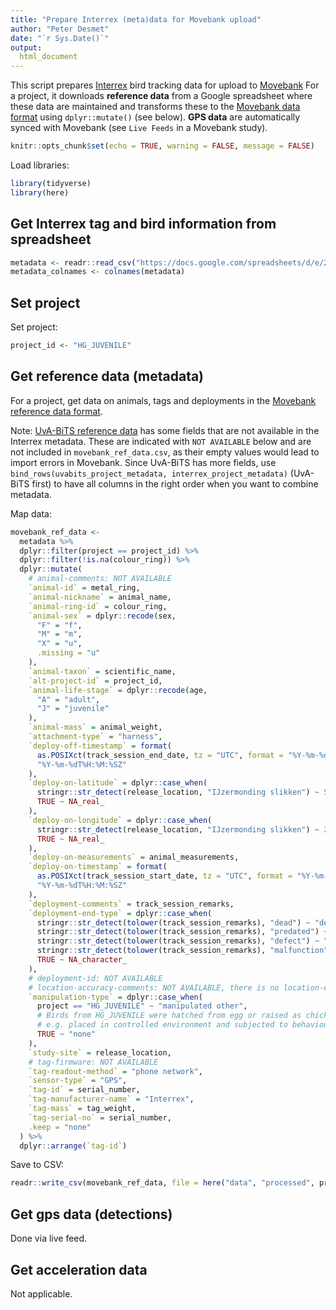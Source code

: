 ```yaml
---
title: "Prepare Interrex (meta)data for Movebank upload"
author: "Peter Desmet"
date: "`r Sys.Date()`"
output:
  html_document
---
```


This script prepares [Interrex](http://interrex-tracking.com/) bird tracking data for upload to [Movebank](https://www.movebank.org/) For a project, it downloads **reference data** from a Google spreadsheet where these data are maintained and transforms these to the [Movebank data format](https://www.movebank.org/node/2381) using `dplyr::mutate()` (see below). **GPS data** are automatically synced with Movebank (see `Live Feeds` in a Movebank study).

```r
knitr::opts_chunk$set(echo = TRUE, warning = FALSE, message = FALSE)
```

Load libraries:

```r
library(tidyverse)
library(here)
```

## Get Interrex tag and bird information from spreadsheet

```r
metadata <- readr::read_csv("https://docs.google.com/spreadsheets/d/e/2PACX-1vSJAdGCKUnFn_9TuTN5RFs2V7wdRytJ-TgePX-eVH6mALcupdF0VqDQ6MJVBDxJG1cjRWv7fu30jzNq/pub?gid=0&single=true&output=csv")
metadata_colnames <- colnames(metadata)
```

## Set project

Set project:

```r
project_id <- "HG_JUVENILE"
```

## Get reference data (metadata)

For a project, get data on animals, tags and deployments in the [Movebank reference data format](https://www.movebank.org/node/27).

Note: [UvA-BiTS reference data](../sql/movebank_ref.sql) has some fields that are not available in the Interrex metadata. These are indicated with `NOT AVAILABLE` below and are not included in `movebank_ref_data.csv`, as their empty values would lead to import errors in Movebank. Since UvA-BiTS has more fields, use `bind_rows(uvabits_project_metadata, interrex_project_metadata)` (UvA-BiTS first) to have all columns in the right order when you want to combine metadata.

Map data:

```r
movebank_ref_data <-
  metadata %>%
  dplyr::filter(project == project_id) %>%
  dplyr::filter(!is.na(colour_ring)) %>%
  dplyr::mutate(
    # animal-comments: NOT AVAILABLE
    `animal-id` = metal_ring,
    `animal-nickname` = animal_name,
    `animal-ring-id` = colour_ring,
    `animal-sex` = dplyr::recode(sex,
      "F" = "f",
      "M" = "m",
      "X" = "u",
      .missing = "u"
    ),
    `animal-taxon` = scientific_name,
    `alt-project-id` = project_id,
    `animal-life-stage` = dplyr::recode(age,
      "A" = "adult",
      "J" = "juvenile"
    ),
    `animal-mass` = animal_weight,
    `attachment-type` = "harness",
    `deploy-off-timestamp` = format(
      as.POSIXct(track_session_end_date, tz = "UTC", format = "%Y-%m-%d %H:%M:%S"),
      "%Y-%m-%dT%H:%M:%SZ"
    ),
    `deploy-on-latitude` = dplyr::case_when(
      stringr::str_detect(release_location, "IJzermonding slikken") ~ 51.15146,
      TRUE ~ NA_real_
    ),
    `deploy-on-longitude` = dplyr::case_when(
      stringr::str_detect(release_location, "IJzermonding slikken") ~ 2.73127,
      TRUE ~ NA_real_
    ),
    `deploy-on-measurements` = animal_measurements,
    `deploy-on-timestamp` = format(
      as.POSIXct(track_session_start_date, tz = "UTC", format = "%Y-%m-%d %H:%M:%S"),
      "%Y-%m-%dT%H:%M:%SZ"
    ),
    `deployment-comments` = track_session_remarks,
    `deployment-end-type` = dplyr::case_when(
      stringr::str_detect(tolower(track_session_remarks), "dead") ~ "dead",
      stringr::str_detect(tolower(track_session_remarks), "predated") ~ "dead",
      stringr::str_detect(tolower(track_session_remarks), "defect") ~ "equipment failure",
      stringr::str_detect(tolower(track_session_remarks), "malfunction") ~ "equipment failure",
      TRUE ~ NA_character_
    ),
    # deployment-id: NOT AVAILABLE
    # location-accuracy-comments: NOT AVAILABLE, there is no location-error-numerical/vertical-error-numerical in the gps data
    `manipulation-type` = dplyr::case_when(
      project == "HG_JUVENILE" ~ "manipulated other",
      # Birds from HG_JUVENILE were hatched from egg or raised as chicks
      # e.g. placed in controlled environment and subjected to behavioural studies
      TRUE ~ "none"
    ),
    `study-site` = release_location,
    # tag-firmware: NOT AVAILABLE
    `tag-readout-method` = "phone network",
    `sensor-type` = "GPS",
    `tag-id` = serial_number,
    `tag-manufacturer-name` = "Interrex",
    `tag-mass` = tag_weight,
    `tag-serial-no` = serial_number,
    .keep = "none"
  ) %>%
  dplyr::arrange(`tag-id`)
```

Save to CSV:

```r
readr::write_csv(movebank_ref_data, file = here("data", "processed", project_id, "movebank_ref_data.csv"), na = "")
```

## Get gps data (detections)

Done via live feed.

## Get acceleration data

Not applicable.
